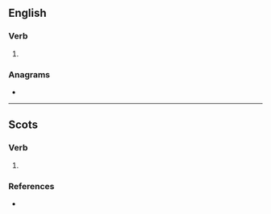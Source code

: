 ==English==

===Verb===
{{en-verb}}

# {{obsolete spelling of|en|afford}}

===Anagrams===
* {{anagrams|en|a=adffoor|off-road|offroad}}

----
==Scots==
 
===Verb===
{{sco-verb|affoord|it}}
 
# {{alt form|sco|affuird}}

===References===
* {{R:DSL|pos=v}}